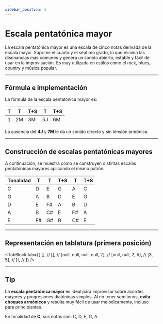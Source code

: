 ```yaml
---
sidebar_position: 5
---
```



# Escala pentatónica mayor

La escala pentatónica mayor es una escala de cinco notas derivada de la escala mayor. Suprime el cuarto y el séptimo grado, lo que elimina las disonancias más comunes y genera un sonido abierto, estable y fácil de usar en la improvisación. Es muy utilizada en estilos como el rock, blues, country y música popular.

---

## Fórmula e implementación

La fórmula de la escala pentatónica mayor es:

| T   | T   | T+S | T   | T+S |
| --- | --- | --- | --- | --- |
| 1   | 2M  | 3M  | 5J  | 6M  |

La ausencia del **4J** y **7M** le da un sonido directo y sin tensión armónica.

---

## Construcción de escalas pentatónicas mayores

A continuación, se muestra cómo se construyen distintas escalas pentatónicas mayores aplicando el mismo patrón:

| Tonalidad | T   | T   | T+S | T   | T+S |
| --------- | --- | --- | --- | --- | --- |
| C         | D   | E   | G   | A   | C   |
| G         | A   | B   | D   | E   | G   |
| D         | E   | F#  | A   | B   | D   |
| A         | B   | C#  | E   | F#  | A   |
| E         | F#  | G#  | B   | C#  | E   |

---

## Representación en tablatura (primera posición)

<TabBlock
  tab={[
    [], //
    [], //
    [null, null, null, null, 2], //
    [null, null, 2, 5], //
    [3, 5], //
    [], //
  ]}
/>

---

## Tip

La **escala pentatónica mayor** es ideal para improvisar sobre acordes mayores y progresiones diatónicas simples. Al no tener semitonos, **evita choques armónicos** y resulta muy fácil de usar melódicamente, incluso para principiantes.

En tonalidad de **C**, sus notas son: C, D, E, G, A.

<DonateButton />
